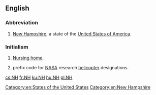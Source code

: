 {{also|Nh|nH|n.h.|N.H.}}

==English==

===Abbreviation===
{{rfc-header|Abbreviation}}
{{head|en|abbreviation}}

# {{lb|en|US}} [[New Hampshire]], a state of the [[United States of America]].

===Initialism===
{{rfc-header|Initialism}}
{{head|en|initialism}}

# [[nursing home|Nursing home]].
# {{lb|en|US|aviation}} prefix code for [[NASA]] research [[helicopter]] designations.

[[Category:en:States of the United States]]
[[Category:en:New Hampshire]]

[[cs:NH]]
[[fr:NH]]
[[ku:NH]]
[[hu:NH]]
[[pl:NH]]